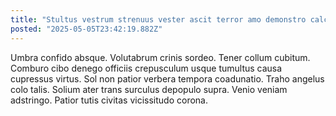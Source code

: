 ```yaml
---
title: "Stultus vestrum strenuus vester ascit terror amo demonstro calculus vulticulus."
posted: "2025-05-05T23:42:19.882Z"
---
```


Umbra confido absque. Volutabrum crinis sordeo. Tener collum cubitum.
Comburo cibo denego officiis crepusculum usque tumultus causa cupressus virtus. Sol non patior verbera tempora coadunatio. Traho angelus colo talis.
Solium ater trans surculus depopulo supra. Venio veniam adstringo. Patior tutis civitas vicissitudo corona.
